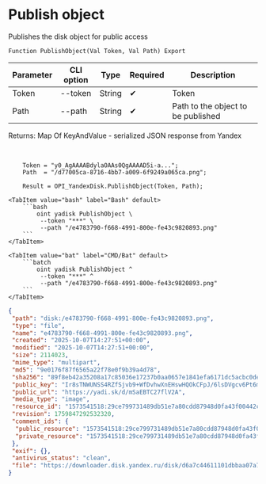 ﻿---
sidebar_position: 1
description: Publish object and other functions to work with Yandex Disk in the Open Integration Package, a free open-source integration library for 1C:Enterprise 8, OneScript and CLI
keywords: [1C, 1С, 1С:Enterprise, 1С:Enterprise 8.3, API, Integration, Services, Exchange, OneScript, CLI, Yandex Disk]
---


# Publish object
 Publishes the disk object for public access



`Function PublishObject(Val Token, Val Path) Export`

  | Parameter | CLI option | Type | Required | Description |
  |-|-|-|-|-|
  | Token | --token | String | &#x2714; | Token |
  | Path | --path | String | &#x2714; | Path to the object to be published |

  
  Returns:  Map Of KeyAndValue - serialized JSON response from Yandex

<br/>



```bsl title="1C:Enterprise/OneScript code example"
    Token = "y0_AgAAAABdylaOAAs0QgAAAAD5i-a...";
    Path  = "/d77005ca-8716-4bb7-a009-6f9249a065ca.png";

    Result = OPI_YandexDisk.PublishObject(Token, Path);
```
 

 <Tabs>
  
    <TabItem value="bash" label="Bash" default>
        ```bash
            oint yadisk PublishObject \
             --token "***" \
             --path "/e4783790-f668-4991-800e-fe43c9820893.png"
        ```
    </TabItem>
  
    <TabItem value="bat" label="CMD/Bat" default>
        ```batch
            oint yadisk PublishObject ^
             --token "***" ^
             --path "/e4783790-f668-4991-800e-fe43c9820893.png"
        ```
    </TabItem>
</Tabs>


```json title="Result"
{
 "path": "disk:/e4783790-f668-4991-800e-fe43c9820893.png",
 "type": "file",
 "name": "e4783790-f668-4991-800e-fe43c9820893.png",
 "created": "2025-10-07T14:27:51+00:00",
 "modified": "2025-10-07T14:27:51+00:00",
 "size": 2114023,
 "mime_type": "multipart",
 "md5": "9e0176f87f6565a22f78e0f9b39a4d78",
 "sha256": "89f8eb42a35208a17c85036e17237b0aa0657e1841efa6171dc5acbc0dea9e18",
 "public_key": "Ir8sTNWUNSS4RZfSjvb9+WfDvhwXnEHswHQOkCFpJ/6lsDVgcv6Pt6mOgU2Wl/ZNq/J6bpmRyOJonT3VoXnDag==",
 "public_url": "https://yadi.sk/d/mSaEBTC27flV2A",
 "media_type": "image",
 "resource_id": "1573541518:29ce799731489db51e7a80cdd87948d0fa43f00442c275fc637043405007f69d",
 "revision": 1759847292532320,
 "comment_ids": {
  "public_resource": "1573541518:29ce799731489db51e7a80cdd87948d0fa43f00442c275fc637043405007f69d",
  "private_resource": "1573541518:29ce799731489db51e7a80cdd87948d0fa43f00442c275fc637043405007f69d"
 },
 "exif": {},
 "antivirus_status": "clean",
 "file": "https://downloader.disk.yandex.ru/disk/d6a7c44611101dbbaa07a7e31236b0069b0e1b7fa55388a5e49efcf528533df2/68e55bbc/Kdpe3dFisZLPovVA4r-aBmpkby3AOQiLsayEHYapOMw2ylFGSbZZrsWtGPTvHxG_-QDrqSGFBOOsS3b3gKT1zA%3D%3D?uid=1573541518&filename=e4783790-f668-4991-800e-fe43c9820893.png&disposition=attachment&hash=&limit=0&content_type=multipart&owner_uid=1573541518&fsize=2114023&hid=03d7263840468e281bd0b238a26e7d0d&media_type=image&tknv=v3&etag=9e0176f87f6565a22f78e0f9b39a4d78"
}
```
